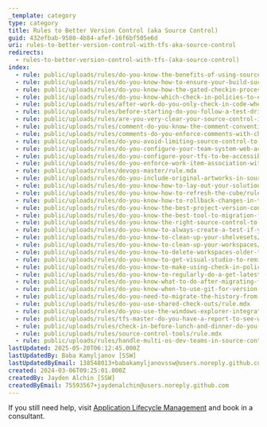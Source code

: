 ```yaml
---
_template: category
type: category
title: Rules to Better Version Control (aka Source Control)
guid: 432efbab-9580-4b84-afef-16f6bf505e6d
uri: rules-to-better-version-control-with-tfs-aka-source-control
redirects:
  - rules-to-better-version-control-with-tfs-(aka-source-control)
index:
  - rule: public/uploads/rules/do-you-know-the-benefits-of-using-source-control/rule.mdx
  - rule: public/uploads/rules/do-you-know-how-to-ensure-your-build-succeeded/rule.mdx
  - rule: public/uploads/rules/do-you-know-how-the-gated-checkin-process-works/rule.mdx
  - rule: public/uploads/rules/do-you-know-which-check-in-policies-to-enable1/rule.mdx
  - rule: public/uploads/rules/after-work-do-you-only-check-in-code-when-it-has-compiled-and-passed-the-unit-tests/rule.mdx
  - rule: public/uploads/rules/before-starting-do-you-follow-a-test-driven-process/rule.mdx
  - rule: public/uploads/rules/are-you-very-clear-your-source-control-is-not-a-backup-repository/rule.mdx
  - rule: public/uploads/rules/comment-do-you-know-the-comment-convention-you-should-use/rule.mdx
  - rule: public/uploads/rules/comments-do-you-enforce-comments-with-check-ins/rule.mdx
  - rule: public/uploads/rules/do-you-avoid-limiting-source-control-to-just-code/rule.mdx
  - rule: public/uploads/rules/do-you-configure-your-team-system-web-access-to-be-accessible-from-outside-the-network/rule.mdx
  - rule: public/uploads/rules/do-you-configure-your-tfs-to-be-accessible-from-outside-the-network/rule.mdx
  - rule: public/uploads/rules/do-you-enforce-work-item-association-with-check-in/rule.mdx
  - rule: public/uploads/rules/devops-master/rule.mdx
  - rule: public/uploads/rules/do-you-include-original-artworks-in-source-control/rule.mdx
  - rule: public/uploads/rules/do-you-know-how-to-lay-out-your-solution/rule.mdx
  - rule: public/uploads/rules/do-you-know-how-to-refresh-the-cube/rule.mdx
  - rule: public/uploads/rules/do-you-know-how-to-rollback-changes-in-tfs/rule.mdx
  - rule: public/uploads/rules/do-you-know-the-best-project-version-conventions/rule.mdx
  - rule: public/uploads/rules/do-you-know-the-best-tool-to-migration-from-tfvc-to-git/rule.mdx
  - rule: public/uploads/rules/do-you-know-the-right-source-control-to-use/rule.mdx
  - rule: public/uploads/rules/do-you-know-to-always-create-a-test-if-you-are-fixing-a-bug/rule.mdx
  - rule: public/uploads/rules/do-you-know-to-clean-up-your-shelvesets/rule.mdx
  - rule: public/uploads/rules/do-you-know-to-clean-up-your-workspaces/rule.mdx
  - rule: public/uploads/rules/do-you-know-to-delete-workspaces-older-than-6-months-and-warn-on-3/rule.mdx
  - rule: public/uploads/rules/do-you-know-to-get-visual-studio-to-remind-you-to-check-in/rule.mdx
  - rule: public/uploads/rules/do-you-know-to-make-using-check-in-policies-easier-by-adding-a-recent-query/rule.mdx
  - rule: public/uploads/rules/do-you-know-to-regularly-do-a-get-latest-from-tfs/rule.mdx
  - rule: public/uploads/rules/do-you-know-what-to-do-after-migrating-from-tfvc-to-git/rule.mdx
  - rule: public/uploads/rules/do-you-know-when-to-use-git-for-version-control/rule.mdx
  - rule: public/uploads/rules/do-you-need-to-migrate-the-history-from-vss-to-tfs/rule.mdx
  - rule: public/uploads/rules/do-you-use-shared-check-outs/rule.mdx
  - rule: public/uploads/rules/do-you-use-the-windows-explorer-integration/rule.mdx
  - rule: public/uploads/rules/tfs-master-do-you-have-a-report-to-see-who-has-not-checked-in/rule.mdx
  - rule: public/uploads/rules/check-in-before-lunch-and-dinner-do-you-work-in-small-chunks-check-in-after-completing-each-one/rule.mdx
  - rule: public/uploads/rules/source-control-tools/rule.mdx
  - rule: public/uploads/rules/handle-multi-os-dev-teams-in-source-control/rule.mdx
lastUpdated: 2025-05-20T06:12:45.000Z
lastUpdatedBy: Baba Kamyljanov [SSW]
lastUpdatedByEmail: 138548013+babakamyljanovssw@users.noreply.github.com
created: 2024-03-06T09:25:01.000Z
createdBy: Jayden Alchin [SSW]
createdByEmail: 75593567+jaydenalchin@users.noreply.github.com
---
```


If you still need help, visit [Application Lifecycle Management](https://www.ssw.com.au/ssw/Consulting/ALM.aspx) and book in a consultant.
